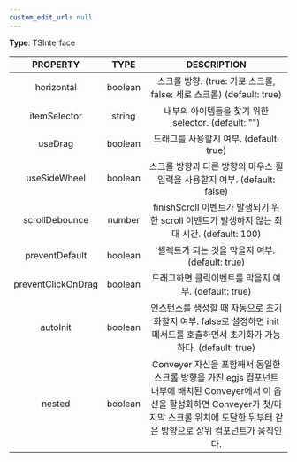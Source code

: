 ```yaml
---
custom_edit_url: null
---
```


<div>

</div>

**Type**: TSInterface

|PROPERTY|TYPE|DESCRIPTION|
|:---:|:---:|:---:|
|horizontal|boolean|스크롤 방향. (true: 가로 스크롤, false: 세로 스크롤) (default: true)|
|itemSelector|string|내부의 아이템들을 찾기 위한 selector. (default: &quot;&quot;)|
|useDrag|boolean| 드래그를 사용할지 여부. (default: true)|
|useSideWheel|boolean|스크롤 방향과 다른 방향의 마우스 휠 입력을 사용할지 여부. (default: false)|
|scrollDebounce|number| finishScroll 이벤트가 발생되기 위한 scroll 이벤트가 발생하지 않는 최대 시간. (default: 100)|
|preventDefault|boolean|셀렉트가 되는 것을 막을지 여부. (default: true) |
|preventClickOnDrag|boolean|드래그하면 클릭이벤트를 막을지 여부. (default: true)|
|autoInit|boolean|인스턴스를 생성할 때 자동으로 초기화할지 여부. false로 설정하면 init 메서드를 호출하면서 초기화가 가능하다. (default: true)|
|nested|boolean|Conveyer 자신을 포함해서 동일한 스크롤 방향을 가진 egjs 컴포넌트 내부에 배치된 Conveyer에서 이 옵션을 활성화하면 Conveyer가 첫/마지막 스크롤 위치에 도달한 뒤부터 같은 방향으로 상위 컴포넌트가 움직인다.|

